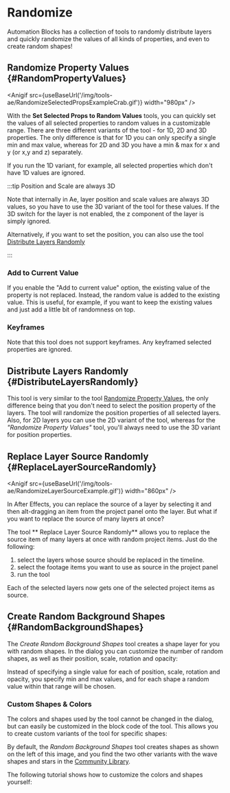 


# Randomize

Automation Blocks has a collection of tools to randomly distribute layers and quickly randomize the values of all kinds of properties, and even to create random shapes!

## Randomize Property Values {#RandomPropertyValues}

<Anigif src={useBaseUrl('/img/tools-ae/RandomizeSelectedPropsExampleCrab.gif')} width="980px" />



With the **Set Selected Props to Random Values** tools, you can quickly set the values of all selected properties to random values in a customizable range. There are three different variants of the tool - for 1D, 2D and 3D properties. The only difference is that for 1D you can only specify a single min and max value, whereas for 2D and 3D you have a min & max for x and y (or x,y and z) separately.

<RetinaImg src="/img/tools-ae/RandomizeSelectedPropsUI.png" alt="Set selected properties to random values"/>

If you run the 1D variant, for example, all selected properties which don't have 1D values are ignored.

:::tip Position and Scale are always 3D

Note that internally in Ae, layer position and scale values are always 3D values, so you have to use the 3D variant of the tool for these values. If the 3D switch for the layer is not enabled, the z component of the layer is simply ignored.

Alternatively, if you want to set the position, you can also use the tool [Distribute Layers Randomly](#DistributeLayersRandomly)

:::


### Add to Current Value

If you enable the "Add to current value" option, the existing value of the property is not replaced. Instead, the random value is added to the existing value. This is useful, for example, if you want to keep the existing values and just add a little bit of randomness on top.

### Keyframes

Note that this tool does not support keyframes. Any keyframed selected properties are ignored.


## Distribute Layers Randomly {#DistributeLayersRandomly}

This tool is very similar to the tool [Randomize Property Values](#RandomPropertyValues), the only difference being that you don't need to select the position property of the layers. The tool will randomize the position properties of all selected layers. Also, for 2D layers you can use the 2D variant of the tool, whereas for the *"Randomize Property Values"* tool, you'll always need to use the 3D variant for position properties.

## Replace Layer Source Randomly {#ReplaceLayerSourceRandomly}

<Anigif src={useBaseUrl('/img/tools-ae/RandomizeLayerSourceExample.gif')} width="860px" />


In After Effects, you can replace the source of a layer by selecting it and then alt-dragging an item from the project panel onto the layer. But what if you want to replace the source of many layers at once?

The tool ** Replace Layer Source Randomly** allows you to replace the source item of many layers at once with random project items. Just do the following:

1. select the layers whose source should be replaced in the timeline.
2. select the footage items you want to use as source in the project panel
3. run the tool

Each of the selected layers now gets one of the selected project items as source.


## Create Random Background Shapes {#RandomBackgroundShapes}

The *Create Random Background Shapes* tool creates a shape layer for you with random shapes. In the dialog you can customize the number of random shapes, as well as their position, scale, rotation and opacity:

<RetinaImg src="/img/tools-ae/randomBackgroundShapesUI.png" alt="After Effects script: Create shape layer with random background shapes"/>

Instead of specifying a single value for each of position, scale, rotation and opacity, you specify min and max values, and for each shape a random value within that range will be chosen.

### Custom Shapes & Colors

The colors and shapes used by the tool cannot be changed in the dialog, but can easily be customized in the block code of the tool. This allows you to create custom variants of the tool for specific shapes:

<RetinaImg src="/img/tools-ae/randomBackgroundShapesExamples.png" alt="Create Different Random Shapes with Ae Script"/>

By default, the *Random Background Shapes* tool creates shapes as shown on the left of this image, and you find the two other variants with the wave shapes and stars in the [Community Library](/intro.mdx#access-community-library). 

The following tutorial shows how to customize the colors and shapes yourself:

<Youtube id="9BMxM_cxIUU" />




